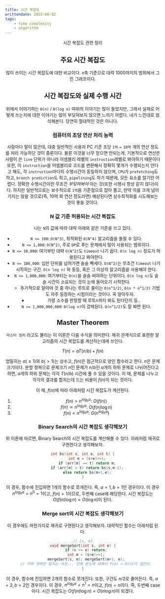 ```yaml
---
title: 시간 복잡도
writtendate: 2023-06-02
tags:
    - time complexity
    - algorithm
---
```


<Header />

시간 복잡도 관련 정리

## 주요 시간 복잡도

<TimeComplexity />

많이 쓰이는 시간 복잡도에 대한 비교이다. x축 기준으로 대략 1000까지의 범위에서 그린 그래프이다.

## 시간 복잡도와 실제 수행 시간

위에서 이야기하는 `O(n)` / `O(log n)` 따위의 이야기는 많이 들었지만, 그래서 실제로 어떻게 쓰는지에 대한 이야기는 많이 부딪혀보지 않으면 느끼기 어렵다. 내가 느낀대로 정리해본다. 당연히 절대적인 것은 아니다.

### 컴퓨터의 초당 연산 처리 능력

사람마다 말이 많은데, 대충 일반적인 사용자 PC 기준 초당 `1억` ~ `10억` 개의 연산 정도를 처리 가능하단 것이 중론이다. 물론 이것을 너무 믿으면 안되는게, 기본적으로 연산은 사람이 쓴 `line` 단위가 아니라 어셈블리 레벨의 `instruction`레벨로 봐야하기 때문이다 또한, 이 `instruction`을 어셈블리로 코드를 변환해서 정확히 몇개가 수행되는지 안다고 해도, 각 `instruction`마다의 수행시간이 동일하지 않으며, `CPU`가 `prefetching`도 하고, `branch prediction`도 하고, `pipelining`도 하기 때문에, 모든 요소를 알기란 어렵다. 정확한 수행시간이란 무조건 *부딪혀봐야* 아는 것(또한 시행시 항상 같지 않다)이다. 하지만 일반적으로는 보수적으로 `1억`을 기준점으로 잡아 풀고, 만약 이를 크게 넘어가지는 않을 것으로(즉, 10억 회 연산 정도라면) 예상된다면 상수최적화를 시도해보는 것이 좋을 것이다.

### N 값 기준 허용되는 시간 복잡도

나는 `N`의 값에 따라 대략 아래와 같은 기준을 쓰고 있다.

- `N <= 100`: `O(N^3)`, 최적화된 `O(N^4)` 알고리즘을 돌릴 수 있다.
- `N <= 1,000`: `O(N^2)`, 주로 `DP`로 푸는 문제에서 많이 사용되는 범위이다.
- `N <= 10,000`: 여기부턴 대략 `O(N^2)`도 `timeout` 나기 쉽다. `O(n log n)` 정도가 허용된다고 봐야한다.
- `N <= 100,000`: 십만 단위를 넘어가면 슬슬 빡세다. `O(N^2)`는 무조건 `timeout` 나기 시작하는 구간. `O(n log n)` 와 동등, 혹은 그 이상의 알고리즘을 사용해야 한다.
- `N <= 1,000,000`: 여기부터는 `O(n)`을 슬슬 써야하는 단위이다. `O(n log n)`도 슬슬 시간이 소요되는 것이 눈에 들어오기 시작한다.
    - 추가적으로 알아야 것 중 하나는 루트로 줄이는 `O(n^1/2)`, `O(n * n^1/2)` 기법도 자주 등장하는 시점이라는 것이다. 꼭 알아두자.
        - 가령 소수를 판정할 때 루트n까지 봐도 된다던지 등..
- `N >= 1,000,000,000`: `O(log n)`이 강제된다. `O(n^1/2)`도 잘 짜면 된다.

## Master Theorem

`마스터 정리` 라고도 불리는 이 이론은 다음 수식을 의미한다. 재귀 관계식으로 표현한 알고리즘의 시간 복잡도를 계산하는데에 쓰인다.

$$
T(n) = aT(n/b) + f(n)
$$

엄밀히는 $a(\geq1)$와 $b(>1)$는 상수고, $f(n)$은 점근적으로 양인 함수라고 한다. $n$은 문제 크기이다. 분할 정복으로 문제크기 $n$인 문제가 $n/b$인 $a$개의 하위 문제로 나뉘어진다고 하면, $a$개의 하위 문제는 각각 $T(n/b)$ 시간에 풀 수 있을 것이다. 이 때, 문제를 나누고 각각의 결과를 합치는데 드는 비용이 $f(n)$이 되는 것이다.

이 때, $f(n)$에 따라 아래처럼 시간 복잡도가 계산된다.

1. $f(n) > n^{log_ba}$: $O(f(n))$
2. $f(n) \simeq n^{log_ba}$: $O(f(n)\log n)$
3. $f(n) < n^{log_ba}$: $O(n^{log_ba})$

### Binary Search의 시간 복잡도 생각해보기

위 이론에 따르면, Binary Search의 시간 복잡도를 계산해볼 수 있다. 아래처럼 재귀로 구현한다고 생각해보자.

```cpp
int bs(int s, int e, int t) {
    int m = (s+e)>>1;
    if (arr[m] == t) return m;
    if (arr[m] > t) return bs(s,m-1);
    else return bs(m+1,e);
}
```

이 경우, 함수에 진입하면 1개의 함수로 쪼개진다. 즉, $a=1, b=1$인 경우이다. 이 경우 $n^{log_ba} = n^0 = 1$이고, $f(n) = 1$이므로, 두번째 case에 해당한다. 시간 복잡도는 $O(f(n)\log n) = O(\log n)$이 된다.

### Merge sort의 시간 복잡도 생각해보기

이 경우에도 마찬가지로 재귀로 구현된다고 생각해보자. 대략적인 함수는 아래처럼 된다.

```cpp
// [s, e]
void mergeSort(int s, int e) {
   if (s >= e) return;
   int m = (s+e)>>1;
   mergeSort(s, m); mergeSort(m+1, e);
   // 이하 생략은 합치는 과정... 전체 원소에 대해서 f(n) = O(n)이 걸린다.
}
```

이 경우, 함수에 진입하면 2개의 함수로 쪼개진다. 또한, 구간도 $n/2$로 줄어든다. 즉, $a=2, b=2$인 경우이다. 이 경우, $n^{log_ba} = n^1 = n$이고, $f(n) = n$이다. 즉, 두번째 case이다. 시간 복잡도는 $O(f(n)\log n) = O(n \log n)$이 되겠다.

<TagList />
<Comment />

